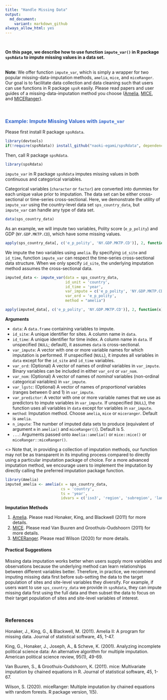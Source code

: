 ```yaml
---
title: "Handle Missing Data"
output: 
  md_document:
    variant: markdown_github
always_allow_html: yes
---
```


<br>

<p class="lh-lg">

**On this page, we describe how to use function `impute_var()` in R package `spsRdata` to impute missing values in a data set.**

<br>
**Note**: We offer function `impute_var`, which is simply a wrapper for two popular missing-data-imputation methods, `amelia`, `mice`, and `miceRanger`. Our goal is to facilitate data collection and data cleaning such that users can use functions in R package `spsR` easily. Please read papers and user guides of a missing-data-imputation method you choose ([Amelia](https://gking.harvard.edu/amelia), [MICE](https://amices.org/mice/), and [MICERanger](https://github.com/FarrellDay/miceRanger)).
</p>

<br>

### <span style="color:#3366CC">**Example: Impute Missing Values with `impute_var`**</span>
<p class="lh-lg">
</p>

Please first install R package `spsRdata`.
```r
library(devtools)
if(!require(spsRdata)) install_github("naoki-egami/spsRdata", dependencies = TRUE)
```

Then, call R package `spsRdata`. 
```r
library(spsRdata)
```

`impute_var` in R package `spsRdata` imputes missing values in both continuous and categorical variables. 

Categorical variables (`character` or `factor`) are converted into dummies for each unique value prior to imputation. The data set can be either cross-sectional or time-series cross-sectional. Here, we demonstrate the utility of `impute_var` using the country-level data set `sps_country_data`, but `impute_var` can handle any type of data set.

```r
data(sps_country_data)
```

As an example, we will impute two variables, Polity score (`e_p_polity`) and GDP (`NY.GDP.MKTP.CD`), which have some missing values. 

```r
apply(sps_country_data[, c('e_p_polity', 'NY.GDP.MKTP.CD')], 2, function(x) sum(is.na(x)))
```

We impute the two variables using `amelia`. By specifying `id_site` and `id_time`, function `impute_var` can respect the time-series cross-sectional data structure. When we only specify `id_site`, the underlying imputation method assumes the cross-sectional data. 

```r
imputed_data <- impute_var(data = sps_country_data, 
                           id_unit = 'country', 
                           id_time = 'year', 
                           var_impute = c('e_p_polity', 'NY.GDP.MKTP.CD'),
                           var_ord = 'e_p_polity',
                           method = "amelia")
```

```r
apply(imputed_data[, c('e_p_polity', 'NY.GDP.MKTP.CD')], 2, function(x) sum(is.na(x)))
```

**Arguments**

* `data`: A `data.frame` containing variables to impute.
* `id_site`: A unique identifier for sites. A column name in `data`. 
* `id_time`: A unique identifier for time index. A column name in `data`. If unspecified (`NULL`; default), it assumes `data` is cross-sectional.
* `var_impute`: A vector with one or more variable names for which imputation is performed. If unspecified (`NULL`), it imputes all variables in `data` except for the `id_site` and `id_time` variables.
* `var_ord`: (Optional) A vector of names of *ordinal* variables in `var_impute`. Binary variables can be included in either `var_ord` or `var_nom`. 
* `var_nom`: (Optional) A vector of names of *nominal* variables (non-ordinal categorical variables) in `var_impute`.
* `var_lgstc`: (Optional) A vector of names of *proportional* variables (ranges between 0 and 1) in `var_impute`.
* `var_predictor`: A vector with one or more variable names that we use as predictors to impute variables in `var_impute`. If unspecified (`NULL`), the function uses all variables in `data` except for variables in `var_impute`.
* `method`: Imputation method. Choose `amelia`, `mice` or `miceranger`. Default is `amelia`. 
* `n_impute`: The number of imputed data sets to produce (equivalent of argument `m` in `amelia()` and `miceRanger()`). Default is 5.
* `...`: Arguments passed onto `Amelia::amelia()` or `mice::mice()` or `miceRanger::miceRanger()`.

<\br>
Note that, in providing a collection of imputation methods, our function may not be as transparent in its imputing process compared to directly using a particular imputation package of choice. For a more advanced imputation method, we encourage users to implement the imputation by directly calling the preferred imputation package function. 

```r
library(Amelia)
imputed_amelia <- amelia(x = sps_country_data, 
                         cs = 'country', 
                         ts = 'year', 
                         idvars = c('iso3', 'region', 'subregion', 'lang'))
```

**Imputation Methods**

1. [Amelia](https://gking.harvard.edu/amelia). Please read Honaker, King, and Blackwell (2011) for more details.
2. [MICE](https://amices.org/mice/). Please read Van Buuren and Groothuis-Oudshoorn (2011) for more details.
3. [MICERanger](https://github.com/FarrellDay/miceRanger). Please read Wilson (2020) for more details.


#### **Practical Suggestions**

Missing data imputation works better when users supply more variables and observations because the underlying method can learn relationships between different variables better. Therefore, in practice, we recommend imputing missing data first before sub-setting the data to the target population of sites and site-level variables they diversify. For example, if users want to use `sps_country_data` we provide in `spsRdata`, they can impute missing data first using the full data and then subset the data to focus on their target population of sites and site-level variables of interest. 

<br>

### References

Honaker, J., King, G., & Blackwell, M. (2011). Amelia II: A program for missing data. Journal of statistical software, 45, 1-47.

King, G., Honaker, J., Joseph, A., & Scheve, K. (2001). Analyzing incomplete political science data: An alternative algorithm for multiple imputation. American political science review, 95(1), 49-69.

Van Buuren, S., & Groothuis-Oudshoorn, K. (2011). mice: Multivariate imputation by chained equations in R. Journal of statistical software, 45, 1-67.

Wilson, S. (2020). miceRanger: Multiple imputation by chained equations with random forests. R package version, 1(5).
